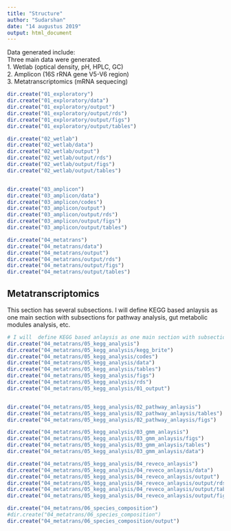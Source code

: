 ---
title: "Structure"
author: "Sudarshan"
date: "14 augustus 2019"
output: html_document
---


Data generated include:  
Three main data were generated.  
1. Wetlab (optical density, pH, HPLC, GC)     
2. Amplicon (16S rRNA gene V5-V6 region)    
3. Metatranscriptomics (mRNA sequecing)    


```{r}
dir.create("01_exploratory")
dir.create("01_exploratory/data")
dir.create("01_exploratory/output")
dir.create("01_exploratory/output/rds")
dir.create("01_exploratory/output/figs")
dir.create("01_exploratory/output/tables")
```


```{r}

dir.create("02_wetlab")
dir.create("02_wetlab/data")
dir.create("02_wetlab/output")
dir.create("02_wetlab/output/rds")
dir.create("02_wetlab/output/figs")
dir.create("02_wetlab/output/tables")



```


```{r}
dir.create("03_amplicon")
dir.create("03_amplicon/data")
dir.create("03_amplicon/codes")
dir.create("03_amplicon/output")
dir.create("03_amplicon/output/rds")
dir.create("03_amplicon/output/figs")
dir.create("03_amplicon/output/tables")

```

```{r}
dir.create("04_metatrans")
dir.create("04_metatrans/data")
dir.create("04_metatrans/output")
dir.create("04_metatrans/output/rds")
dir.create("04_metatrans/output/figs")
dir.create("04_metatrans/output/tables")
```

## Metatranscriptomics  

This section has several subsections. 
I will  define KEGG based anlaysis as one main section with subsections for pathway analysis, gut metabolic modules analysis, etc.

```{r}

# I will  define KEGG based anlaysis as one main section with subsections for pathway analysis, gut metabolic modules analysis, etc.
dir.create("04_metatrans/05_kegg_analysis")
dir.create("04_metatrans/05_kegg_analysis/kegg_brite")
dir.create("04_metatrans/05_kegg_analysis/codes")
dir.create("04_metatrans/05_kegg_analysis/data")
dir.create("04_metatrans/05_kegg_analysis/tables")
dir.create("04_metatrans/05_kegg_analysis/figs")
dir.create("04_metatrans/05_kegg_analysis/rds")
dir.create("04_metatrans/05_kegg_analysis/01_output")


dir.create("04_metatrans/05_kegg_analysis/02_pathway_anlaysis")
dir.create("04_metatrans/05_kegg_analysis/02_pathway_anlaysis/tables")
dir.create("04_metatrans/05_kegg_analysis/02_pathway_anlaysis/figs")

dir.create("04_metatrans/05_kegg_analysis/03_gmm_anlaysis")
dir.create("04_metatrans/05_kegg_analysis/03_gmm_anlaysis/figs")
dir.create("04_metatrans/05_kegg_analysis/03_gmm_anlaysis/tables")
dir.create("04_metatrans/05_kegg_analysis/03_gmm_anlaysis/data")

dir.create("04_metatrans/05_kegg_analysis/04_reveco_anlaysis")
dir.create("04_metatrans/05_kegg_analysis/04_reveco_anlaysis/data")
dir.create("04_metatrans/05_kegg_analysis/04_reveco_anlaysis/output")
dir.create("04_metatrans/05_kegg_analysis/04_reveco_anlaysis/output/rds")
dir.create("04_metatrans/05_kegg_analysis/04_reveco_anlaysis/output/tables")
dir.create("04_metatrans/05_kegg_analysis/04_reveco_anlaysis/output/figs")

dir.create("04_metatrans/06_species_composition")
#dir.create("04_metatrans/06_species_composition")
dir.create("04_metatrans/06_species_composition/output")


```


